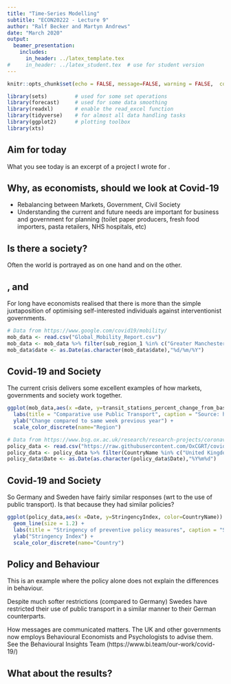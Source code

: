 ```yaml
---
title: "Time-Series Modelling"
subtitle: "ECON20222 - Lecture 9"
author: "Ralf Becker and Martyn Andrews"
date: "March 2020"
output: 
  beamer_presentation:
    includes:
      in_header: ../latex_template.tex
#     in_header: ../latex_student.tex  # use for student version
---
```


```r
knitr::opts_chunk$set(echo = FALSE, message=FALSE, warning = FALSE,  comment=NA)
```

```r
library(sets)         # used for some set operations
library(forecast)     # used for some data smoothing
library(readxl)       # enable the read_excel function
library(tidyverse)    # for almost all data handling tasks
library(ggplot2)      # plotting toolbox
library(xts)
```

## Aim for today

\begin{itemize}
  \item Show you some of the up to date Covid-19 data
  \item Show you some of the data analysis skills you will learn
  \item Show you some of the data coding skills you will learn
\end{itemize}

What you see today is an excerpt of a project I wrote for \href{https://www.core-econ.org/}{CORE-ECON Covid-19 Collection}.

## Why, as economists, should we look at Covid-19

* Rebalancing between Markets, Government, Civil Society
* Understanding the current and future needs are important for business and government for planning (toilet paper producers, fresh food importers, pasta retailers, NHS hospitals, etc) 


## Is there a society?

\begin{columns}
  
  \begin{column}{0.5\textwidth}
  "[...] there's no such thing as society. There are individual men and women and there are families. And no government can do anything except through people, and people must look after themselves first. It is our duty to look after ourselves and then, also, to look after our neighbours." (Margaret Thatcher, 1987)

  \end{column}
  \begin{column}{0.5\textwidth}
    \begin{figure}
    	\centering
    	\includegraphics[width=5cm]{Thatcher.jpg}\\
    \end{figure}

  \end{column}
    
\end{columns}

 

Often the world is portrayed as \textcolor{blue}{markets} on one hand and \textcolor{red}{government} on the other. 

## \textcolor{blue}{Markets},\textcolor{red}{Government} and \textcolor{green}{Society}

For long have economists realised that there is more than the simple juxtaposition of optimising self-interested individuals against interventionist governments.



\begin{columns}
  
  \begin{column}{0.5\textwidth}
    \begin{figure}
    	\centering
    	\includegraphics[width=3cm]{Ostrom.jpg}\\
    \end{figure}
    Elinor Ostrom, Economics of the Commons
  \end{column}
  \begin{column}{0.5\textwidth}
    \begin{figure}
    	\centering
    	\includegraphics[width=3cm]{Kahneman.jpg}\\
    \end{figure}
    Daniel Kahnemann, Behavioural Economics
  \end{column}
    
\end{columns}


```r
# Data from https://www.google.com/covid19/mobility/
mob_data <- read.csv("Global_Mobility_Report.csv")
mob_data <- mob_data %>% filter(sub_region_1 %in% c("Greater Manchester", "Stockholm County", "Berlin"))
mob_data$date <- as.Date(as.character(mob_data$date),"%d/%m/%Y")
```

## Covid-19 and Society

The current crisis delivers some excellent examples of how markets, governments and society work together. 

\footnotesize

```r
ggplot(mob_data,aes(x =date, y=transit_stations_percent_change_from_baseline, color=sub_region_1)) + geom_line(size = 1.2) +
  labs(title = "Comparative use Public Transport", caption = "Source: https://www.google.com/covid19/mobility/") +
  ylab("Change compared to same week previous year") +     
  scale_color_discrete(name="Region")
```

\normalsize



```r
# Data from https://www.bsg.ox.ac.uk/research/research-projects/coronavirus-government-response-tracker
policy_data <- read.csv("https://raw.githubusercontent.com/OxCGRT/covid-policy-tracker/master/data/OxCGRT_latest.csv")
policy_data <- policy_data %>% filter(CountryName %in% c("United Kingdom", "Sweden", "Germany"))
policy_data$Date <- as.Date(as.character(policy_data$Date),"%Y%m%d")
```

## Covid-19 and Society

So Germany and Sweden have fairly similar responses (wrt to the use of public transport). Is that because they had similar policies?

\footnotesize

```r
ggplot(policy_data,aes(x =Date, y=StringencyIndex, color=CountryName)) + 
  geom_line(size = 1.2) +
  labs(title = "Stringency of preventive policy measures", caption = "Source: Univ of Oxford, Blavatnik Schoool of Government") +
  ylab("Stringency Index") + 
  scale_color_discrete(name="Country")
```

\normalsize

## Policy and Behaviour 

This is an example where the policy alone does not explain the differences in behaviour.

Despite much softer restrictions (compared to Germany) Swedes have restricted their use of public transport in a similar manner to their German counterparts.

How messages are communicated matters. The UK and other governments now employs Behavioural Economists and Psychologists to advise them. See the Behavioural Insights Team (https://www.bi.team/our-work/covid-19/)

## What about the results?


